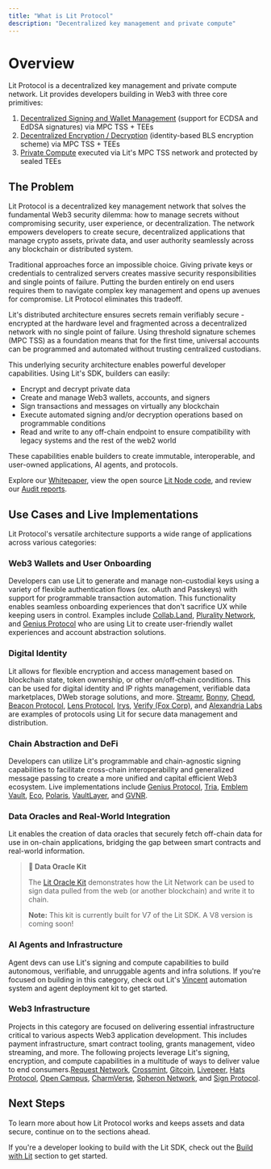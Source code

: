 ```yaml
---
title: "What is Lit Protocol"
description: "Decentralized key management and private compute"
---
```


# Overview

Lit Protocol is a decentralized key management and private compute network. Lit provides developers building in Web3 with three core primitives:

1. [Decentralized Signing and Wallet Management](https://litprotocol.mintlify.app/sdk/auth-context-consumption/pkp-sign) (support for ECDSA and EdDSA signatures) via MPC TSS + TEEs
2. [Decentralized Encryption / Decryption](https://litprotocol.mintlify.app/sdk/auth-context-consumption/encrypt-and-decrypt) (identity-based BLS encryption scheme) via MPC TSS + TEEs
3. [Private Compute](https://litprotocol.mintlify.app/sdk/auth-context-consumption/execute-js) executed via Lit's MPC TSS network and protected by sealed TEEs

## The Problem

Lit Protocol is a decentralized key management network that solves the fundamental Web3 security dilemma: how to manage secrets without compromising security, user experience, or decentralization. The network empowers developers to create secure, decentralized applications that manage crypto assets, private data, and user authority seamlessly across any blockchain or distributed system.

Traditional approaches force an impossible choice. Giving private keys or credentials to centralized servers creates massive security responsibilities and single points of failure. Putting the burden entirely on end users requires them to navigate complex key management and opens up avenues for compromise. Lit Protocol eliminates this tradeoff.

Lit's distributed architecture ensures secrets remain verifiably secure - encrypted at the hardware level and fragmented across a decentralized network with no single point of failure. Using threshold signature schemes (MPC TSS) as a foundation means that for the first time, universal accounts can be programmed and automated without trusting centralized custodians.

This underlying security architecture enables powerful developer capabilities. Using Lit's SDK, builders can easily:

- Encrypt and decrypt private data
- Create and manage Web3 wallets, accounts, and signers
- Sign transactions and messages on virtually any blockchain
- Execute automated signing and/or decryption operations based on programmable conditions
- Read and write to any off-chain endpoint to ensure compatibility with legacy systems and the rest of the web2 world

These capabilities enable builders to create immutable, interoperable, and user-owned applications, AI agents, and protocols.

Explore our [Whitepaper](https://github.com/LIT-Protocol/whitepaper), view the open source [Lit Node code](https://github.com/LIT-Protocol/Node), and review our [Audit reports](https://drive.google.com/drive/folders/1Rrht88iUkzpofwl1CvP9gEjqY60BKyFn?ref=spark.litprotocol.com).

## Use Cases and Live Implementations

Lit Protocol's versatile architecture supports a wide range of applications across various categories:

### Web3 Wallets and User Onboarding

Developers can use Lit to generate and manage non-custodial keys using a variety of flexible authentication flows (ex. oAuth and Passkeys) with support for programmable transaction automation. This functionality enables seamless onboarding experiences that don't sacrifice UX while keeping users in control. Examples include [Collab.Land](https://www.collab.land/), [Plurality Network](https://plurality.network/), and [Genius Protocol](https://www.tradegenius.com/) who are using Lit to create user-friendly wallet experiences and account abstraction solutions.

### Digital Identity

Lit allows for flexible encryption and access management based on blockchain state, token ownership, or other on/off-chain conditions. This can be used for digital identity and IP rights management, verifiable data marketplaces, DWeb storage solutions, and more. [Streamr](https://streamr.network/), [Bonny](https://bonny.so/), [Cheqd](https://cheqd.io/), [Beacon Protocol](https://beaconprotocol.com/), [Lens Protocol](https://www.lens.xyz/), [Irys](https://irys.xyz/), [Verify (Fox Corp)](https://docs.verifymedia.com/publishing/access-control/methods/lit-protocol), and [Alexandria Labs](https://www.alexandriabooks.com/) are examples of protocols using Lit for secure data management and distribution.

### Chain Abstraction and DeFi

Developers can utilize Lit's programmable and chain-agnostic signing capabilities to facilitate cross-chain interoperability and generalized message passing to create a more unified and capital efficient Web3 ecosystem. Live implementations include [Genius Protocol](https://www.tradegenius.com/), [Tria](https://www.tria.so/), [Emblem Vault](https://emblem.vision/), [Eco](https://eco.com/), [Polaris](https://polaris.app/), [VaultLayer](https://vaultlayer.xyz/), and [GVNR](https://gvnr.xyz/).

### Data Oracles and Real-World Integration

Lit enables the creation of data oracles that securely fetch off-chain data for use in on-chain applications, bridging the gap between smart contracts and real-world information.

> **📝 Data Oracle Kit**
> 
> The [Lit Oracle Kit](https://github.com/LIT-Protocol/lit-oracle-kit) demonstrates how the Lit Network can be used to sign data pulled from the web (or another blockchain) and write it to chain.
> 
> **Note:** This kit is currently built for V7 of the Lit SDK. A V8 version is coming soon!

### AI Agents and Infrastructure

Agent devs can use Lit's signing and compute capabilities to build autonomous, verifiable, and unruggable agents and infra solutions. If you're focused on building in this category, check out Lit's [Vincent](https://heyvincent.ai/) automation system and agent deployment kit to get started.

### Web3 Infrastructure

Projects in this category are focused on delivering essential infrastructure critical to various aspects Web3 application development. This includes payment infrastructure, smart contract tooling, grants management, video streaming, and more. The following projects leverage Lit's signing, encryption, and compute capabilities in a multitude of ways to deliver value to end consumers.[Request Network](https://request.network/), [Crossmint](https://www.crossmint.com/), [Gitcoin](https://www.gitcoin.co/), [Livepeer](https://www.livepeer.org/), [Hats Protocol](https://www.hatsprotocol.xyz/), [Open Campus](https://opencampus.xyz/), [CharmVerse](https://charmverse.io/), [Spheron Network](https://www.spheron.network/), and [Sign Protocol](https://sign.global/).

## Next Steps

To learn more about how Lit Protocol works and keeps assets and data secure, continue on to the sections ahead. 

If you're a developer looking to build with the Lit SDK, check out the [Build with Lit](https://litprotocol.mintlify.app/sdk/introduction) section to get started.
